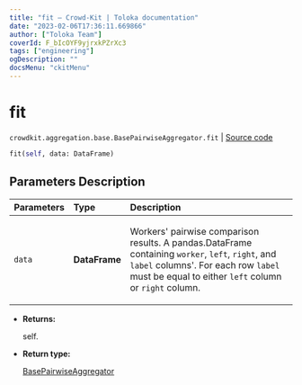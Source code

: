```yaml
---
title: "fit — Crowd-Kit | Toloka documentation"
date: "2023-02-06T17:36:11.669866"
author: ["Toloka Team"]
coverId: F_bIcOYF9yjrxkPZrXc3
tags: ["engineering"]
ogDescription: ""
docsMenu: "ckitMenu"
---
```


# fit
`crowdkit.aggregation.base.BasePairwiseAggregator.fit` | [Source code](https://github.com/Toloka/crowd-kit/blob/v1.2.0/crowdkit/aggregation/base/__init__.py#L157)

```python
fit(self, data: DataFrame)
```

## Parameters Description

| Parameters | Type | Description |
| :----------| :----| :-----------|
`data`|**DataFrame**|<p>Workers&#x27; pairwise comparison results. A pandas.DataFrame containing `worker`, `left`, `right`, and `label` columns&#x27;. For each row `label` must be equal to either `left` column or `right` column.</p>

* **Returns:**

  self.

* **Return type:**

  [BasePairwiseAggregator](/docs/crowd-kit/reference/crowdkit.aggregation.base.BasePairwiseAggregator)
